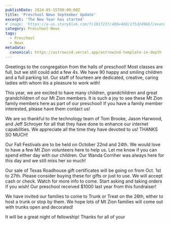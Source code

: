 ```yaml
---
publishDate: 2024-05-15T00:00:00Z
title: 'Preschool News September Update'
excerpt: 'The New Year has started'
# image: 'https://a-us.storyblok.com/f/1017237/480x480/1f5d2496b7/events-icon-marketing.jpg'
category: Preschool-News
tags:
  - Preschool
  - News
metadata:
  canonical: https://astrowind.vercel.app/astrowind-template-in-depth
---
```



Greetings to the congregation from the halls of preschool! Most classes are full, but we still could add a few 4s. We have 90 happy and smiling children and a full parking lot. Our staff of fourteen are dedicated, creative, caring ladies with whom itis a pleasure to work with!

This year, we are excited to have many children, grandchildren and great grandchildren of our Mt Zion members. It is such a joy to see these Mt Zion family members here as part of our preschool! If you have a family member interested, please have them contact us!

We are so thankful to the technology team of Tom Brooke, Jason Harwood, and Jeff Schroyer for all that they have done to enhance our internet capabilities. We appreciate all the time they have devoted to us! THANKS SO MUCH!

Our Fall Festivals are to be held on October 22nd and 24th. We would love to have a few Mt Zion volunteers here to help us. Let me know if you can spend either day with our children. Our Wanda Corriher was always here for this day and we still miss her so much!

Our sale of Texas Roadhouse gift certificates will be going on from Oct. 1st to 27th. Please consider buying these for gifts or just to use. We will accept cash or check. Watch for more info to come. Start asking and taking orders if you wish! Our preschool received $1000 last year from this fundraiser! 

We have invited our families to come to Trunk or Treat on the 26th, either to host a trunk or stop by them. We hope lots of Mt Zion families will come out with trunks open and decorated! 

It will be a great night of fellowship! Thanks for all of your



